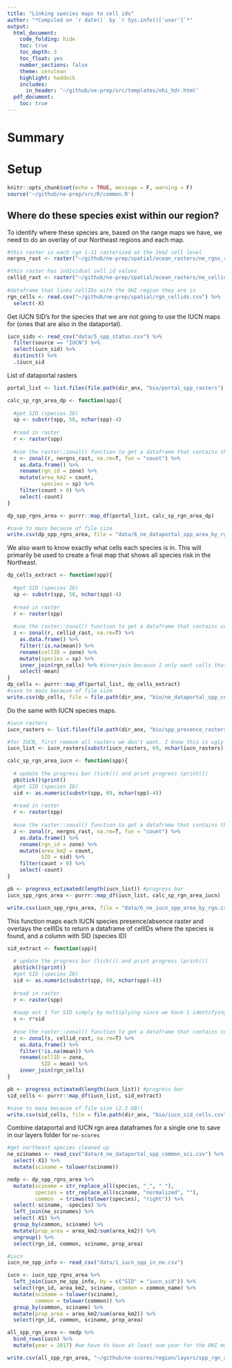 ```yaml
---
title: "Linking species maps to cell ids"
author: "*Compiled on `r date()` by `r Sys.info()['user']`*"
output: 
  html_document:
    code_folding: hide
    toc: true
    toc_depth: 3
    toc_float: yes
    number_sections: false
    theme: cerulean
    highlight: haddock
    includes: 
      in_header: '~/github/ne-prep/src/templates/ohi_hdr.html'
  pdf_document:
    toc: true
---
```

# Summary

# Setup

```r
knitr::opts_chunk$set(echo = TRUE, message = F, warning = F)
source('~/github/ne-prep/src/R/common.R')
```


## Where do these species exist within our region?

To identify where these species are, based on the range maps we have, we need to do an overlay of our Northeast regions and each map.

```r
#this raster is each rgn 1-11 rasterized at the 1km2 cell level
nergns_rast <- raster("~/github/ne-prep/spatial/ocean_rasters/ne_rgns_rast.tif")

#this raster has individual cell id values
cellid_rast <- raster("~/github/ne-prep/spatial/ocean_rasters/ne_cellids.tif")
  
#dataframe that links cellIDs with the OHI region they are in
rgn_cells <- read.csv("~/github/ne-prep/spatial/rgn_cellids.csv") %>%
  select(-X)
```

Get IUCN SID's for the species that we are not going to use the IUCN maps for (ones that are also in the dataportal).
```r
iucn_sids <- read_csv("data/5_spp_status.csv") %>%
  filter(source == "IUCN") %>%
  select(iucn_sid) %>%
  distinct() %>%
  .$iucn_sid
```

List of dataportal rasters

```r
portal_list <- list.files(file.path(dir_anx, "bio/portal_spp_rasters"), full.names = T)
```


```r
calc_sp_rgn_area_dp <- function(spp){
  
  #get SID (species ID)
  sp <- substr(spp, 58, nchar(spp)-4)
  
  #read in raster
  r <- raster(spp)
  
  #use the raster::zonal() function to get a dataframe that contains the total area of the species range in each of the regions
  z <- zonal(r, nergns_rast, na.rm=T, fun = "count") %>%
    as.data.frame() %>%
    rename(rgn_id = zone) %>%
    mutate(area_km2 = count,
           species = sp) %>%
    filter(count > 0) %>% 
    select(-count)
}

dp_spp_rgns_area <- purrr::map_df(portal_list, calc_sp_rgn_area_dp)

#save to mazu because of file size
write.csv(dp_spp_rgns_area, file = "data/6_ne_dataportal_spp_area_by_rgn.csv")
```

We also want to know exactly what cells each species is in. This will primarily be used to create a final map that shows all species risk in the Northeast.

```r
dp_cells_extract <- function(spp){
  
  #get SID (species ID)
  sp <- substr(spp, 58, nchar(spp)-4)
  
  #read in raster
  r <- raster(spp)
  
  #use the raster::zonal() function to get a dataframe that contains cellids and SID as two columns
  z <- zonal(r, cellid_rast, na.rm=T) %>%
    as.data.frame() %>%
    filter(!is.na(mean)) %>%
    rename(cellID = zone) %>%
    mutate(species = sp) %>%
    inner_join(rgn_cells) %>% #innerjoin because I only want cells that fall inside our region boundaries
    select(-mean)
}
dp_cells <- purrr::map_df(portal_list, dp_cells_extract)
#save to mazu because of file size
write.csv(dp_cells, file = file.path(dir_anx, "bio/ne_dataportal_spp_cells.csv"))
```

Do the same with IUCN species maps.

```r
#iucn rasters
iucn_rasters <- list.files(file.path(dir_anx, "bio/spp_presence_rasters"), full.names = T)

#for IUCN, first remove all rasters we don't want. I know this is ugly!
iucn_list <- iucn_rasters[substr(iucn_rasters, 69, nchar(iucn_rasters)-4) %in% iucn_sids]
```

```r
calc_sp_rgn_area_iucn <- function(spp){
  
  # update the progress bar (tick()) and print progress (print())
  pb$tick()$print()
  #get SID (species ID)
  sid <- as.numeric(substr(spp, 69, nchar(spp)-4))
  
  #read in raster
  r <- raster(spp)
  
  #use the raster::zonal() function to get a dataframe that contains the total area of the species range in each of the regions
  z <- zonal(r, nergns_rast, na.rm=T, fun = "count") %>%
    as.data.frame() %>%
    rename(rgn_id = zone) %>%
    mutate(area_km2 = count,
           SID = sid) %>%
    filter(count > 0) %>%
    select(-count)
}

pb <- progress_estimated(length(iucn_list)) #progress bar
iucn_spp_rgns_area <- purrr::map_df(iucn_list, calc_sp_rgn_area_iucn)

write.csv(iucn_spp_rgns_area, file = "data/6_ne_iucn_spp_area_by_rgn.csv")
```

This function maps each IUCN species presence/absence raster and overlays the cellIDs to return a dataframe of cellIDs where the species is found, and a column with SID (species ID)

```r
sid_extract <- function(spp){
  
  # update the progress bar (tick()) and print progress (print())
  pb$tick()$print()
  #get SID (species ID)
  sid <- as.numeric(substr(spp, 69, nchar(spp)-4))
  
  #read in raster
  r <- raster(spp)
  
  #swap out 1 for SID simply by multiplying since we have 1 identifying presence (could also use subs but I think this is faster)
  s <- r*sid
  
  #use the raster::zonal() function to get a dataframe that contains cellids and SID as two columns
  z <- zonal(s, cellid_rast, na.rm=T) %>%
    as.data.frame() %>%
    filter(!is.na(mean)) %>%
    rename(cellID = zone,
           SID = mean) %>%
    inner_join(rgn_cells)
}

pb <- progress_estimated(length(iucn_list)) #progress bar
sid_cells <- purrr::map_df(iucn_list, sid_extract)

#save to mazu because of file size (2.3 GB!)
write.csv(sid_cells, file = file.path(dir_anx, "bio/iucn_sid_cells.csv"))
```

Combine dataportal and IUCN rgn area dataframes for a single one to save in our layers folder for `ne-scores`

```r
#get northeast species cleaned up
ne_scinames <- read_csv("data/4_ne_dataportal_spp_common_sci.csv") %>%
  select(-X1) %>%
  mutate(sciname = tolower(sciname))

nedp <- dp_spp_rgns_area %>%
  mutate(sciname = str_replace_all(species, "_", " "),
         species = str_replace_all(sciname, "normalized", ""),
         common  = trimws(tolower(species), "right")) %>%
  select(-sciname, -species) %>%
  left_join(ne_scinames) %>%
  select(-X1) %>%
  group_by(common, sciname) %>%
  mutate(prop_area = area_km2/sum(area_km2)) %>%
  ungroup() %>%
  select(rgn_id, common, sciname, prop_area)

#iucn
iucn_ne_spp_info <- read_csv("data/1_iucn_spp_in_ne.csv")

iucn <- iucn_spp_rgns_area %>%
  left_join(iucn_ne_spp_info, by = c("SID" = "iucn_sid")) %>%
  select(rgn_id, area_km2, sciname, common = common_name) %>%
  mutate(sciname = tolower(sciname),
         common = tolower(common)) %>%
  group_by(common, sciname) %>%
  mutate(prop_area = area_km2/sum(area_km2)) %>%
  select(rgn_id, common, sciname, prop_area)

all_spp_rgn_area <- nedp %>%
  bind_rows(iucn) %>%
  mutate(year = 2017) #we have to have at least one year for the OHI model calculation to work

write.csv(all_spp_rgn_area, "~/github/ne-scores/region/layers/spp_rgn_areas.csv")
  
```

